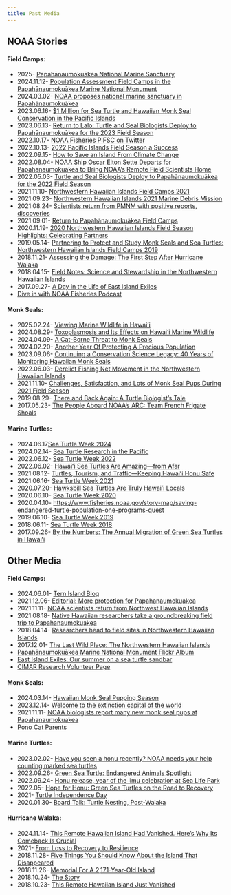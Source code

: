 ```yaml
---
title: Past Media
---
```


## NOAA Stories

#### Field Camps:
-   2025- [Papahānaumokuākea National Marine Sanctuary](https://sanctuaries.noaa.gov/papahanaumokuakea/)
-   2024.11.12- [Population Assessment Field Camps in the Papahānaumokuākea Marine National Monument](https://www.fisheries.noaa.gov/pacific-islands/population-assessments/population-assessment-field-camps-papahanaumokuakea-marine-national-monument)
-   2024.03.02- [NOAA proposes national marine sanctuary in Papahānaumokuākea](https://mauinow.com/2024/03/02/noaa-proposes-national-marine-sanctuary-in-papahanaumokuakea/)
-   2023.06.16- [$1 Million for Sea Turtle and Hawaiian Monk Seal Conservation in the Pacific Islands](https://www.fisheries.noaa.gov/feature-story/1-million-sea-turtle-and-hawaiian-monk-seal-conservation-pacific-islands)
-   2023.06.13- [Return to Lalo: Turtle and Seal Biologists Deploy to Papahānaumokuākea for the 2023 Field Season](https://www.fisheries.noaa.gov/feature-story/return-lalo-turtle-and-seal-biologists-deploy-papahanaumokuakea-2023-field-season)
-   2022.10.17- [NOAA Fisheries PIFSC on Twitter](https://x.com/NOAAFish_PIFSC/status/1582079287158767616?s=20&t=ew3uutIXVo2QJi84OYJLzw)
-   2022.10.13- [2022 Pacific Islands Field Season a Success](https://www.fisheries.noaa.gov/science-blog/2022-pacific-islands-field-season-success)
-   2022.09.15- [How to Save an Island From Climate Change](https://www.fisheries.noaa.gov/feature-story/how-save-island-climate-change)
-   2022.08.04- [NOAA Ship Oscar Elton Sette Departs for Papahānaumokuākea to Bring NOAA’s Remote Field Scientists Home](https://www.fisheries.noaa.gov/feature-story/noaa-ship-oscar-elton-sette-departs-papahanaumokuakea-bring-noaas-remote-field)
-   2022.05.03- [Turtle and Seal Biologists Deploy to Papahānaumokuākea for the 2022 Field Season](https://www.fisheries.noaa.gov/feature-story/turtle-and-seal-biologists-deploy-papahanaumokuakea-2022-field-season)
-   2021.11.10- [Northwestern Hawaiian Islands Field Camps 2021](https://www.fisheries.noaa.gov/gallery/northwestern-hawaiian-islands-field-camps-2021)
-   2021.09.23- [Northwestern Hawaiian Islands 2021 Marine Debris Mission](https://www.fisheries.noaa.gov/gallery/northwestern-hawaiian-islands-2021-marine-debris-mission)
-   2021.08.24- [Scientists return from PMNM with positive reports, discoveries](https://www.papahanaumokuakea.gov/new-news/2021/08/24/cruise-returns/)
-   2021.09.01- [Return to Papahānaumokuākea Field Camps](https://www.fisheries.noaa.gov/science-blog/return-papahanaumokuakea-field-camps)
-   2020.11.19- [2020 Northwestern Hawaiian Islands Field Season Highlights: Celebrating Partners](https://www.fisheries.noaa.gov/feature-story/2020-northwestern-hawaiian-islands-field-season-highlights-celebrating-partners)
-   2019.05.14- [Partnering to Protect and Study Monk Seals and Sea Turtles: Northwestern Hawaiian Islands Field Camps 2019](https://www.fisheries.noaa.gov/feature-story/partnering-protect-and-study-monk-seals-and-sea-turtles-northwestern-hawaiian-islands)
-   2018.11.21- [Assessing the Damage: The First Step After Hurricane Walaka](https://www.papahanaumokuakea.gov/new-news/2018/11/21/ffs-walaka/)
-   2018.04.15- [Field Notes: Science and Stewardship in the Northwestern Hawaiian Islands](https://www.fisheries.noaa.gov/science-blog/field-notes-science-and-stewardship-northwestern-hawaiian-islands)
-   2017.09.27- [A Day in the Life of East Island Exiles](https://www.fisheries.noaa.gov/science-blog/day-life-east-island-exiles)
-   [Dive in with NOAA Fisheries Podcast](https://www.fisheries.noaa.gov/podcast/dive-in-with-noaa-fisheries)

#### Monk Seals:
-   2025.02.24- [Viewing Marine Wildlife in Hawai'i](https://www.fisheries.noaa.gov/pacific-islands/marine-life-viewing-guidelines/viewing-marine-wildlife-hawaii)
-   2024.08.29- [Toxoplasmosis and Its Effects on Hawaiʻi Marine Wildlife](https://www.fisheries.noaa.gov/pacific-islands/endangered-species-conservation/toxoplasmosis-and-its-effects-hawaii-marine#more-information)
-   2024.04.09- [A Cat-Borne Threat to Monk Seals](https://www.fisheries.noaa.gov/resource/outreach-materials/cat-borne-threat-monk-seals)
-   2024.02.20- [Another Year Of Protecting A Precious Population](https://www.fisheries.noaa.gov/feature-story/another-year-protecting-precious-population)
-   2023.09.06- [Continuing a Conservation Science Legacy: 40 Years of Monitoring Hawaiian Monk Seals](https://www.fisheries.noaa.gov/feature-story/continuing-conservation-science-legacy-40-years-monitoring-hawaiian-monk-seals)
-   2022.06.03- [Derelict Fishing Net Movement in the Northwestern Hawaiian Islands](https://www.fisheries.noaa.gov/feature-story/derelict-fishing-net-movement-northwestern-hawaiian-islands)
-   2021.11.10- [Challenges, Satisfaction, and Lots of Monk Seal Pups During 2021 Field Season](https://www.fisheries.noaa.gov/feature-story/challenges-satisfaction-and-lots-monk-seal-pups-during-2021-field-season)
-   2019.08.29- [There and Back Again: A Turtle Biologist’s Tale](https://www.fisheries.noaa.gov/science-blog/there-and-back-again-turtle-biologists-tale)
-   2017.05.23- [The People Aboard NOAA’s ARC: Team French Frigate Shoals](https://pifscblog.wordpress.com/2017/05/23/team-french-frigate-shoals/)

#### Marine Turtles:
-   2024.06.17[Sea Turtle Week 2024](https://www.fisheries.noaa.gov/feature-story/swim-sea-turtle-week)
-   2024.02.14- [Sea Turtle Research in the Pacific](https://www.fisheries.noaa.gov/pacific-islands/science-data/sea-turtle-research-pacific)
-   2022.06.12- [Sea Turtle Week 2022](https://www.fisheries.noaa.gov/feature-story/sea-turtle-week-2022#:~:text=NOAA%20works%20to%20protect%20and,our%20work%20to%20conserve%20them.)
-   2022.06.02- [Hawaiʻi Sea Turtles Are Amazing—from Afar](https://www.fisheries.noaa.gov/feature-story/hawaii-sea-turtles-are-amazing-afar)
-   2021.08.12- [Turtles, Tourism, and Traffic—Keeping Hawaiʻi Honu Safe](https://www.fisheries.noaa.gov/feature-story/turtles-tourism-and-traffic-keeping-hawaii-honu-safe)
-   2021.06.16- [Sea Turtle Week 2021](https://www.fisheries.noaa.gov/content/sea-turtle-week-2021-celebrating-sea-turtle-conservation#:~:text=We%20kick%20off%20Sea%20Turtle,%2C%20hunting%2C%20and%20habitat%20degradation.)
-   2020.07.20- [Hawksbill Sea Turtles Are Truly Hawai'i Locals](https://www.fisheries.noaa.gov/feature-story/hawksbill-sea-turtles-are-truly-hawaii-locals)
-   2020.06.10- [Sea Turtle Week 2020](https://www.fisheries.noaa.gov/leadership-message/celebrating-sea-turtle-week-2020#:~:text=A%20message%20from%20Donna%20Wieting,June%2015-19%2C%202020.&text=Welcome%20to%20Sea%20Turtle%20Week,to%20protect%20and%20conserve%20them.)
-   2020.04.10- [https://www.fisheries.noaa.gov/story-map/saving-endangered-turtle-population-one-programs-quest](https://www.fisheries.noaa.gov/story-map/saving-endangered-turtle-population-one-programs-quest)
-   2019.06.10- [Sea Turtle Week 2019](https://www.fisheries.noaa.gov/feature-story/saving-sea-turtles-science-sea-turtle-week#:~:text=World%20Sea%20Turtle%20Day%20is,streamlined%20bodies%20and%20large%20flippers.)
-   2018.06.11- [Sea Turtle Week 2018](https://www.fisheries.noaa.gov/feature-story/celebrating-sea-turtle-week-2018#:~:text=World%20Sea%20Turtle%20Day%20is,and%20Turtle%20Division%20(MMTD).)
-   2017.09.26- [By the Numbers: The Annual Migration of Green Sea Turtles in Hawaiʻi](https://www.fisheries.noaa.gov/feature-story/numbers-annual-migration-green-sea-turtles-hawaii)

## Other Media

#### Field Camps:
-   2024.06.01- [Tern Island Blog](https://filmwasters.com/forum/index.php?topic=10657.0)
-   2021.12.06- [Editorial: More protection for Papahanaumokuakea](https://drive.google.com/file/d/1JNQC5VoSlym88uaz7VYP7S-dQ1vxEZpM/view?usp=sharing)
-   2021.11.11- [NOAA scientists return from Northwest Hawaiian Islands](https://www.staradvertiser.com/2021/11/11/photo-gallery/noaa-scientists-return-from-northwest-hawaiian-islands/)
-   2021.08.18- [Native Hawaiian researchers take a groundbreaking field trip to Papahanaumokuakea](https://www.hawaiinewsnow.com/2021/08/19/native-hawaiian-researchers-take-groundbreaking-field-trip-papahanaumokuakea/)
-   2018.04.14- [Researchers head to field sites in Northwestern Hawaiian Islands](https://www.yachtsandyachting.com/news/204076/Science-and-stewardship-in-Northwest-Hawaiian-Island)
-   2017.12.01- [The Last Wild Place: The Northwestern Hawaiian Islands](https://www.civilbeat.org/projects/the-last-wild-place/)
-   [Papahānaumokuākea Marine National Monument Flickr Album](https://www.flickr.com/photos/papahanaumokuakea/albums/)
-   [East Island Exiles: Our summer on a sea turtle sandbar](https://www.facebook.com/EastIslandExiles/?locale=hi_IN&_rdr)
-   [CIMAR Research Volunteer Page](https://www.soest.hawaii.edu/cimar/pps_field_research/)

#### Monk Seals:
-   2024.03.14- [Hawaiian Monk Seal Pupping Season](https://www.fisheries.noaa.gov/podcast/hawaiian-monk-seal-pupping-season)
-   2023.12.14- [Welcome to the extinction capital of the world](https://www.vox.com/down-to-earth/2023/12/14/23990382/extinction-capital-hawaii-endangered-species-act)
-   2021.11.11- [NOAA biologists report many new monk seal pups at Papahanaumokuakea](https://www.staradvertiser.com/2021/11/11/breaking-news/noaa-biologists-report-many-new-monk-seal-pups-at-papahanaumokuakea-this-year/)
-   [Pono Cat Parents](https://hawaiivetmed.org/pono-pet-parent/)

#### Marine Turtles:
-   2023.02.02- [Have you seen a honu recently? NOAA needs your help counting marked sea turtles](https://www.hawaiinewsnow.com/2023/02/03/have-you-seen-honu-recently-noaa-needs-your-help-counting-marked-sea-turtles/)
-   2022.09.26- [Green Sea Turtle: Endangered Animals Spotlight](https://earth.org/?endangered-species=green-sea-turtle)
-   2022.09.24- [Honu release, year of the limu celebration at Sea Life Park](https://www.khon2.com/local-news/honu-release-year-of-the-limu-celebration-at-sea-life-park/)
-   2022.05- [Hope for Honu: Green Sea Turtles on the Road to Recovery](https://keolamagazine.com/malama-mokupuni/hope-for-honu/)
-   2021- [Turtle Independence Day](https://www.youtube.com/watch?v=bqWs51ce4SE)
-   2020.01.30- [Board Talk: Turtle Nesting, Post-Walaka](https://www.environment-hawaii.org/?p=12183)

#### Hurricane Walaka:
-   2024.11.14- [This Remote Hawaiian Island Had Vanished. Here’s Why Its Comeback Is Crucial](https://www.civilbeat.org/?p=1680029&utm_source=Civil+Beat+Master+List&utm_campaign=8627cfb0e5-EMAIL_CAMPAIGN_2024_11_05_01_52_COPY_01&utm_medium=email&utm_term=0_-4a7e232a85-402528759&mc_cid=8627cfb0e5&mc_eid=616a1ac334)
-   2021- [From Loss to Recovery to Resilience](https://seagrant.soest.hawaii.edu/from-loss-to-recovery-to-resilience/)
-   2018.11.28- [Five Things You Should Know About the Island That Disappeared](https://www.youtube.com/watch?v=kvdpBcQJ6_0)
-   2018.11.26- [Memorial For A 2,171-Year-Old Island](https://www.civilbeat.org/2018/11/chip-fletcher-memorial-for-a-2171-year-old-island/)
-   2018.10.24- [The Story](https://www.civilbeat.org/2018/10/the-story/)
-   2018.10.23- [This Remote Hawaiian Island Just Vanished](https://www.civilbeat.org/2018/10/this-remote-hawaiian-island-just-vanished/)
